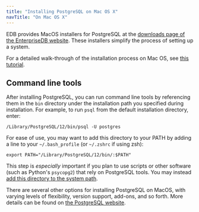 ```yaml
---
title: "Installing PostgreSQL on Mac OS X"
navTitle: "On Mac OS X"
---
```


EDB provides MacOS installers for PostgreSQL at the [downloads page of the EnterpriseDB website](https://www.enterprisedb.com/downloads/postgres-postgresql-downloads). These installers simplify the process of setting up a system.

For a detailed walk-through of the installation process on Mac OS, see [this tutorial](https://www.enterprisedb.com/postgres-tutorials/installation-postgresql-mac-os).

## Command line tools

After installing PostgreSQL, you can run command line tools by referencing them in the `bin` directory under the installation path you specified during installation. For example, to run `psql` from the default installation directory, enter:

```shell
/Library/PostgreSQL/12/bin/psql -U postgres
```

For ease of use, you may want to add this directory to your PATH by adding a line to your `~/.bash_profile` (or `~/.zshrc` if using zsh):

```shell
export PATH="/Library/PostgreSQL/12/bin/:$PATH"
```

This step is *especially* important if you plan to use scripts or other software (such as Python's `psycopg2`) that rely on PostgreSQL tools. You may instead [add this directory to the system path](https://apple.stackexchange.com/questions/106355/setting-the-system-wide-path-environment-variable-in-mavericks/106814#106814).

There are several other options for installing PostgreSQL on MacOS, with varying levels of flexibility, version support, add-ons, and so forth. More details can be found on [the PostgreSQL website](https://www.postgresql.org/download/macosx/).

